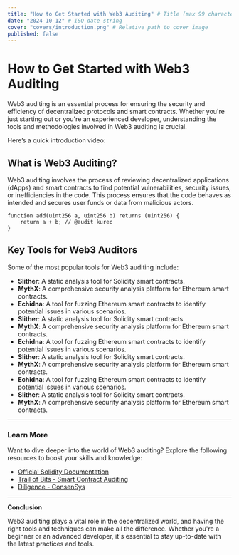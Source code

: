 ```yaml
---
title: "How to Get Started with Web3 Auditing" # Title (max 99 characters)
date: "2024-10-12" # ISO date string
cover: "covers/introduction.png" # Relative path to cover image
published: false
---
```


# How to Get Started with Web3 Auditing

Web3 auditing is an essential process for ensuring the security and efficiency of decentralized protocols and smart contracts. Whether you're just starting out or you're an experienced developer, understanding the tools and methodologies involved in Web3 auditing is crucial.

Here’s a quick introduction video:

## What is Web3 Auditing?

Web3 auditing involves the process of reviewing decentralized applications (dApps) and smart contracts to find potential vulnerabilities, security issues, or inefficiencies in the code. This process ensures that the code behaves as intended and secures user funds or data from malicious actors.

```solidity
function add(uint256 a, uint256 b) returns (uint256) {
    return a + b; // @audit kurec
}
```

[comment]: # "This is a comment"

## Key Tools for Web3 Auditors

Some of the most popular tools for Web3 auditing include:

-   **Slither**: A static analysis tool for Solidity smart contracts.
-   **MythX**: A comprehensive security analysis platform for Ethereum smart contracts.
-   **Echidna**: A tool for fuzzing Ethereum smart contracts to identify potential issues in various scenarios.
-   **Slither**: A static analysis tool for Solidity smart contracts.
-   **MythX**: A comprehensive security analysis platform for Ethereum smart contracts.
-   **Echidna**: A tool for fuzzing Ethereum smart contracts to identify potential issues in various scenarios.
-   **Slither**: A static analysis tool for Solidity smart contracts.
-   **MythX**: A comprehensive security analysis platform for Ethereum smart contracts.
-   **Echidna**: A tool for fuzzing Ethereum smart contracts to identify potential issues in various scenarios.
-   **Slither**: A static analysis tool for Solidity smart contracts.
-   **MythX**: A comprehensive security analysis platform for Ethereum smart contracts.

---

### Learn More

Want to dive deeper into the world of Web3 auditing? Explore the following resources to boost your skills and knowledge:

-   [Official Solidity Documentation](https://docs.soliditylang.org/)
-   [Trail of Bits - Smart Contract Auditing](https://trailofbits.com/)
-   [Diligence - ConsenSys](https://consensys.net/diligence/)

---

**Conclusion**

Web3 auditing plays a vital role in the decentralized world, and having the right tools and techniques can make all the difference. Whether you're a beginner or an advanced developer, it's essential to stay up-to-date with the latest practices and tools.
